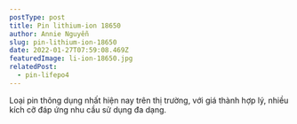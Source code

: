```yaml
---
postType: post
title: Pin lithium-ion 18650
author: Annie Nguyễn
slug: pin-lithium-ion-18650
date: 2022-01-27T07:59:08.469Z
featuredImage: li-ion-18650.jpg
relatedPost:
  - pin-lifepo4
---
```

Loại pin thông dụng nhất hiện nay trên thị trường, với giá thành hợp lý, nhiều kích cỡ đáp ứng nhu cầu sử dụng đa dạng.
